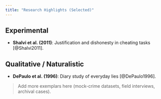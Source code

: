 ```yaml
---
title: "Research Highlights (Selected)"
---
```


## Experimental

- **Shalvi et al. (2011)**: Justification and dishonesty in cheating tasks [@Shalvi2011].

## Qualitative / Naturalistic

- **DePaulo et al. (1996)**: Diary study of everyday lies [@DePaulo1996].

> Add more exemplars here (mock-crime datasets, field interviews, archival cases).
